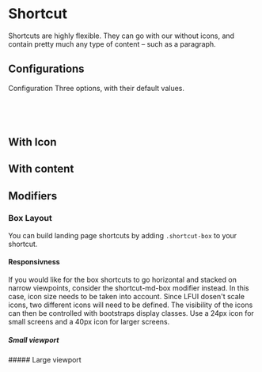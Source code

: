 
<Meta of={ShortcutStories} />

# Shortcut <Badges of={ShortcutStories} />
<Subtitle>
Shortcuts are highly flexible. They can go with our without icons, and contain pretty much any type of content – such as a paragraph.
</Subtitle>

<Canvas of={ShortcutStories.Default} />

## Configurations
Configuration
Three options, with their default values.

```css
--shortcut-text-color: var(--color-body);
--shortcut-border-color: var(--smoke);
--shortcut-border-accent-color: var(--blue);
```

## With Icon
<Canvas of={ShortcutStories.WithIcon} />

## With content
<Canvas of={ShortcutStories.WithContent} />

## Modifiers

### Box Layout
You can build landing page shortcuts by adding `.shortcut-box` to your shortcut.

<Canvas of={ShortcutStories.BoxLayout} />

#### Responsivness
If you would like for the box shortcuts to go horizontal and stacked on narrow viewpoints, consider the shortcut-md-box modifier instead. In this case, icon size needs to be taken into account. Since LFUI dosen't scale icons, two different icons will need to be defined. The visibility of the icons can then be controlled with bootstraps display classes. Use a 24px icon for small screens and a 40px icon for larger screens.

##### Small viewport
<Canvas of={ShortcutStories.BoxLayoutSmall} />
##### Large viewport
<Canvas of={ShortcutStories.BoxLayoutLarge} />
